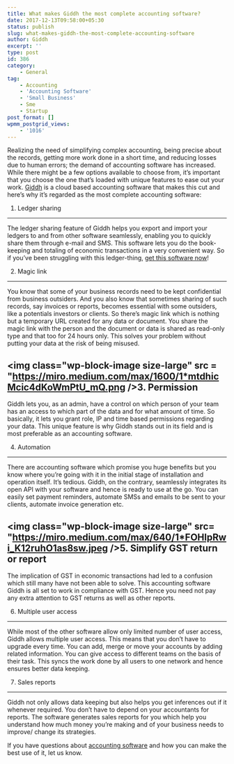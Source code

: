 ```yaml
---
title: What makes Giddh the most complete accounting software?
date: 2017-12-13T09:58:00+05:30
status: publish
slug: what-makes-giddh-the-most-complete-accounting-software
author: Giddh
excerpt: ''
type: post
id: 386
category:
    - General
tag:
    - Accounting
    - 'Accounting Software'
    - 'Small Business'
    - Sme
    - Startup
post_format: []
wpmm_postgrid_views:
    - '1016'
---
```

Realizing the need of simplifying complex accounting, being precise about the records, getting more work done in a short time, and reducing losses due to human errors; the demand of accounting software has increased. While there might be a few options available to choose from, it’s important that you choose the one that’s loaded with unique features to ease out your work. [Giddh](https://giddh.com/) is a cloud based accounting software that makes this cut and here’s why it’s regarded as the most complete accounting software:

1. Ledger sharing
-----------------

The ledger sharing feature of Giddh helps you export and import your ledgers to and from other software seamlessly, enabling you to quickly share them through e-mail and SMS. This software lets you do the book-keeping and totaling of economic transactions in a very convenient way. So if you’ve been struggling with this ledger-thing, [get this software now](https://giddh.com/)!

2. Magic link
-------------

You know that some of your business records need to be kept confidential from business outsiders. And you also know that sometimes sharing of such records, say invoices or reports, becomes essential with some outsiders, like a potentials investors or clients. So there’s magic link which is nothing but a temporary URL created for any data or document. You share the magic link with the person and the document or data is shared as read-only type and that too for 24 hours only. This solves your problem without putting your data at the risk of being misused.

<img class="wp-block-image size-large" src = "https://miro.medium.com/max/1600/1*mtdhicMcic4dKoWmPtU_mQ.png />3. Permission
-------------

Giddh lets you, as an admin, have a control on which person of your team has an access to which part of the data and for what amount of time. So basically, it lets you grant role, IP and time based permissions regarding your data. This unique feature is why Giddh stands out in its field and is most preferable as an accounting software.

4. Automation
-------------

There are accounting software which promise you huge benefits but you know where you’re going with it in the initial stage of installation and operation itself. It’s tedious. Giddh, on the contrary, seamlessly integrates its open API with your software and hence is ready to use at the go. You can easily set payment reminders, automate SMSs and emails to be sent to your clients, automate invoice generation etc.

<img class="wp-block-image size-large" src= "https://miro.medium.com/max/640/1*FOHlpRwi_K12ruhO1as8sw.jpeg />5. Simplify GST return or report
--------------------------------

The implication of GST in economic transactions had led to a confusion which still many have not been able to solve. This accounting software Giddh is all set to work in compliance with GST. Hence you need not pay any extra attention to GST returns as well as other reports.

6. Multiple user access
-----------------------

While most of the other software allow only limited number of user access, Giddh allows multiple user access. This means that you don’t have to upgrade every time. You can add, merge or move your accounts by adding related information. You can give access to different teams on the basis of their task. This syncs the work done by all users to one network and hence ensures better data keeping.

7. Sales reports
----------------

Giddh not only allows data keeping but also helps you get inferences out if it whenever required. You don’t have to depend on your accountants for reports. The software generates sales reports for you which help you understand how much money you’re making and of your business needs to improve/ change its strategies.

If you have questions about [accounting software](https://giddh.com/) and how you can make the best use of it, let us know.